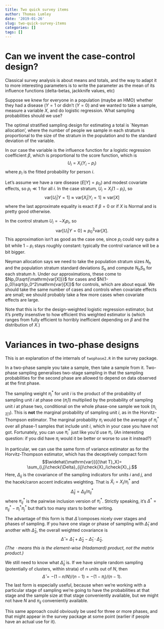 ```yaml
---
title: Two quick survey items
author: Thomas Lumley
date: '2019-01-26'
slug: two-quick-survey-items
categories: []
tags: []
---
```


# Can we invent the case-control design?

Classical survey analysis is about means and totals, and the way to adapt it to more interesting parameters is to write the parameter as the mean of its influence functions (delta-betas, jackknife values, etc)

Suppose we knew for everyone in a population (maybe an HMO) whether they had a disease ($Y=1$ or didn't ($Y=0$) and we wanted to take a sample, measure a variable $X$, and do logistic regression.  What sampling probabilities should we use?

The optimal stratified sampling design for estimating a total is `Neyman allocation', where the number of people we sample in each stratum is proportional to the size of the stratum in the population and to the standard deviation of the variable.

In our case the variable is the influence function for a logistic regression coefficient $\beta$, which is proportional to the score function, which is 
$$U_i=X_i(Y_i-p_i)$$
where $p_i$ is the fitted probability for person $i$. 

Let's assume we have a rare disease ($E[Y]=p_0$) and modest covariate effects, so $p_i\ll 1$ for all $i$.  In the case stratum, $U_i=X_i(1-p_i)$, so
$$\mathrm{var}[U_i|Y=1]\approx \mathrm{var}[X_i|Y_i=1]\approx \mathrm{var}[X]$$
where the last approximate equality is exact if $\beta=0$ or if $X$ is Normal and is pretty good otherwise.

In the control stratum  $U_i=-X_ip_i$, so
$$\mathrm{var}[U_i|Y=0]\approx p_0^2\mathrm{var}[X].$$
This approximation isn't as good as the case one, since $p_i$ could vary quite a bit while $1-p_i$ stays roughly constant: typically the control variance will be a bit bigger. 

Neyman allocation says we need to take the population stratum sizes $N_h$ and the population stratum standard deviations $S_h$ and compute $N_hS_h$ for each stratum $h$. Under our approximations, these come to $Np_0\sqrt{\mathrm{var[X]}}$ for cases and $N(1-p_0)\sqrt{p_0^2\mathrm{var}[X]}$ for controls, which are about equal.  We should take the same number of cases and controls when covariate effects are small; we should probably take a few more cases when covariate effects are large. 

Note that this is for the design-weighted logistic regression estimator, but it's pretty insenstive to how efficient this weighted estimator is (which ranges from fully efficient to horribly inefficient depending on $\beta$ and the distribution of $X$.)

# Variances in two-phase designs

This is an explanation of the internals of `twophase2.R` in the survey package.

In a two-phase sample you take a sample, then take a sample from it.  Two-phase sampling generalises two-stage sampling in that the sampling probabilities for the second phase are allowed to depend on data observed at the first phase. 

The sampling weight $\pi^*_i$ for unit $i$ is the product of the probability of sampling unit $i$ at phase one ($\pi_i1$) multiplied by the probability of sampling unit $i$ at phase two, conditional on the whole phase-one sample we took ($\pi_{i,2|1}$). This is **not** the marginal probability of sampling unit $i$, as in the Horvitz-Thompson estimator.  The marginal probability $\pi_i$ would be the average of $\pi_i^*$ over all phase-1 samples that include unit $i$, which in your case you have not got.  Fortunately, you can use $\pi_i^*$ just like you'd use $\pi_i$. (An interesting question: if you did have $\pi_i$ would it be better or worse to use it instead?)

In particular, we can use the same form of variance estimator as for the Horvitz-Thompson estimator, which has the deceptively compact form
$$\widehat{\mathrm{var}}[{\hat T}_X]= \sum_{i,j}\check{\Delta}_{ij}\check{X}_i\check{X}_j.$$
Here, $\Delta_{ij}$ is the covariance of the sampling indicators for units $i$ and $j$, and the hacek/caron accent indicates weighting. That is $\check{X}_i=X_i/\pi^*_i$ and 
$$\check{\Delta}_{ij}=\Delta_{ij}/\pi_{ij}^*$$
where $\pi^*_{ij}$ is the pairwise inclusion version of $\pi_i^*$. Strictly speaking, it's ${\Delta}^*=\pi_{ij}^*-\pi_i^*\pi_j^*$ but that's too many stars to bother writing.

The advantage of this form is that $\check{\Delta}$ composes nicely over stages and phases of sampling. If you have one stage or phase of sampling with $\check{\Delta}_1$ and another with $\check{\Delta}_2$, the overall weighted covariance is
$$\check{\Delta}=\check{\Delta}_1+\check{\Delta}_2-\check{\Delta}_1\cdot\check{\Delta}_2.$$
*(The $\cdot$ means this is the element-wise (Hadamard) product, not the matrix product.)*

We still need to know what $\check{\Delta}_{ij}$ is.  If we have simple random sampling (potentially of clusters, within strata) of $n$ units out of $N$, then 
$$\check{\Delta}= -(1-n/N)/(n-1)=-(1-\pi_i)/(n-1).$$
The last form is especially useful, because when we're working with a particular stage of sampling we're going to have the probabilities at that stage and the sample size at that stage conveniently available, but we might not have $N$ and $\pi_{ij}$ conveniently available.  

This same approach could obviously be used for three or more phases, and that might appear in the survey package at some point (earlier if people have an actual use for it).
